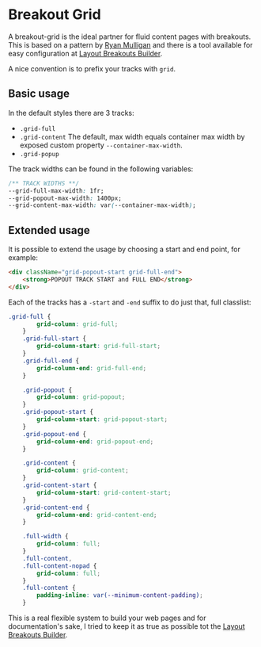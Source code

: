 
<Meta of={BreakoutGridStories} />

# Breakout Grid

A breakout-grid is the ideal partner for fluid content pages with breakouts. This is based on a pattern by [Ryan Mulligan](https://ryanmulligan.dev/blog/layout-breakouts/) and there is a tool available for easy configuration at [Layout Breakouts Builder](https://layout-breakouts-builder.vercel.app/).

A nice convention is to prefix your tracks with `grid`.

## Basic usage

In the default styles there are 3 tracks:

- `.grid-full`
- `.grid-content` The default, max width equals container max width by exposed custom property `--container-max-width`.
- `.grid-popup`

The track widths can be found in the following variables:

```css
/** TRACK WIDTHS **/
--grid-full-max-width: 1fr;
--grid-popout-max-width: 1400px;
--grid-content-max-width: var(--container-max-width);
```

## Extended usage

It is possible to extend the usage by choosing a start and end point, for example:

```html
<div className="grid-popout-start grid-full-end">
	<strong>POPOUT TRACK START and FULL END</strong>
</div>
```

Each of the tracks has a `-start` and `-end` suffix to do just that, full classlist:

```css
.grid-full {
		grid-column: grid-full;
	}
	.grid-full-start {
		grid-column-start: grid-full-start;
	}
	.grid-full-end {
		grid-column-end: grid-full-end;
	}

	.grid-popout {
		grid-column: grid-popout;
	}
	.grid-popout-start {
		grid-column-start: grid-popout-start;
	}
	.grid-popout-end {
		grid-column-end: grid-popout-end;
	}

	.grid-content {
		grid-column: grid-content;
	}
	.grid-content-start {
		grid-column-start: grid-content-start;
	}
	.grid-content-end {
		grid-column-end: grid-content-end;
	}

	.full-width {
		grid-column: full;
	}
	.full-content,
	.full-content-nopad {
		grid-column: full;
	}
	.full-content {
		padding-inline: var(--minimum-content-padding);
	}
```

This is a real flexible system to build your web pages and for documentation's sake, I tried to keep it as true as possible tot the [Layout Breakouts Builder](https://layout-breakouts-builder.vercel.app/).

